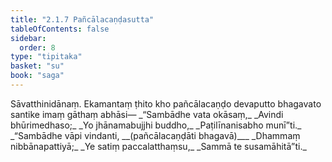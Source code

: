 ```yaml
---
title: "2.1.7 Pañcālacaṇḍasutta"
tableOfContents: false
sidebar:
  order: 8
type: "tipitaka"
basket: "su"
book: "saga"
---
```



<DynamicBreadcrumb />

<Division number="88" book="saga">

<Paragraph number="395" book="saga">
Sāvatthinidānaṃ. Ekamantaṃ ṭhito kho pañcālacaṇḍo devaputto bhagavato santike imaṃ gāthaṃ abhāsi—
</Paragraph>

<Paragraph number="396" type="verses" book="saga">
_“Sambādhe vata okāsaṃ,_  
_Avindi bhūrimedhaso;_  
_Yo jhānamabujjhi buddho,_  
_Paṭilīnanisabho munī”ti._  

</Paragraph>

<Paragraph number="397" type="verses" book="saga">
_“Sambādhe vāpi vindanti, __(pañcālacaṇḍāti bhagavā)___  
_Dhammaṃ nibbānapattiyā;_  
_Ye satiṃ paccalatthaṃsu,_  
_Sammā te susamāhitā”ti._
</Paragraph>
</Division>